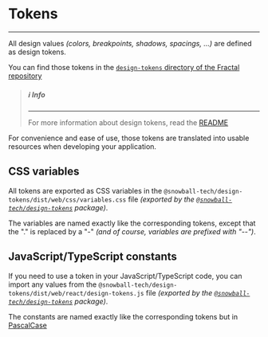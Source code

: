 
<Meta title="Atoms/Tokens" />

# Tokens

---

All design values _(colors, breakpoints, shadows, spacings, ...)_ are defined as
design tokens.

You can find those tokens in the
[`design-tokens` directory of the Fractal repository](https://github.com/snowball-tech/fractal/tree/main/packages/design-tokens)

> ##### ℹ️ Info
>
> ---
>
> For more information about design tokens, read the
> [README](https://github.com/snowball-tech/fractal/blob/main/packages/design-tokens/README.md)

For convenience and ease of use, those tokens are translated into usable
resources when developing your application.

## CSS variables

All tokens are exported as CSS variables in the
`@snowball-tech/design-tokens/dist/web/css/variables.css` file
_(exported by the
[`@snowball-tech/design-tokens`](https://www.npmjs.com/package/@snowball-tech/design-tokens)
package)_.

The variables are named exactly like the corresponding tokens, except that the
"." is replaced by a "-" _(and of course, variables are prefixed with "--")_.

## JavaScript/TypeScript constants

If you need to use a token in your JavaScript/TypeScript code, you can import
any values from the
`@snowball-tech/design-tokens/dist/web/react/design-tokens.js` file
_(exported by the
[`@snowball-tech/design-tokens`](https://www.npmjs.com/package/@snowball-tech/design-tokens)
package)_.

The constants are named exactly like the corresponding tokens but in
[PascalCase](https://techterms.com/definition/pascalcase)
